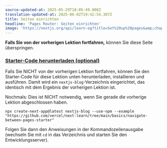 ```yaml
---
source-updated-at: 2025-05-29T18:05:49.000Z
translation-updated-at: 2025-06-02T19:42:54.307Z
title: Seiten einrichten
headline: 'Pages Router: Seiten einrichten'
image: 'https://nextjs.org/api/learn-og?title=Set%20up%20pages&amp;chapter=5'
---
```


**Falls Sie von der vorherigen Lektion fortfahren,** können Sie diese Seite überspringen.

### [Starter-Code herunterladen (optional)](#download-starter-code-optional)

Falls Sie NICHT von der vorherigen Lektion fortfahren, können Sie den Starter-Code für diese Lektion unten herunterladen, installieren und ausführen. Damit wird ein `nextjs-blog`-Verzeichnis eingerichtet, das identisch mit dem Ergebnis der vorherigen Lektion ist.

Nochmals: Dies ist NICHT notwendig, wenn Sie gerade die vorherige Lektion abgeschlossen haben.

```
npx create-next-app@latest nextjs-blog --use-npm --example "https://github.com/vercel/next-learn/tree/main/basics/navigate-between-pages-starter"
```

Folgen Sie dann den Anweisungen in der Kommandozeilenausgabe (wechseln Sie mit `cd` in das Verzeichnis und starten Sie den Entwicklungsserver).